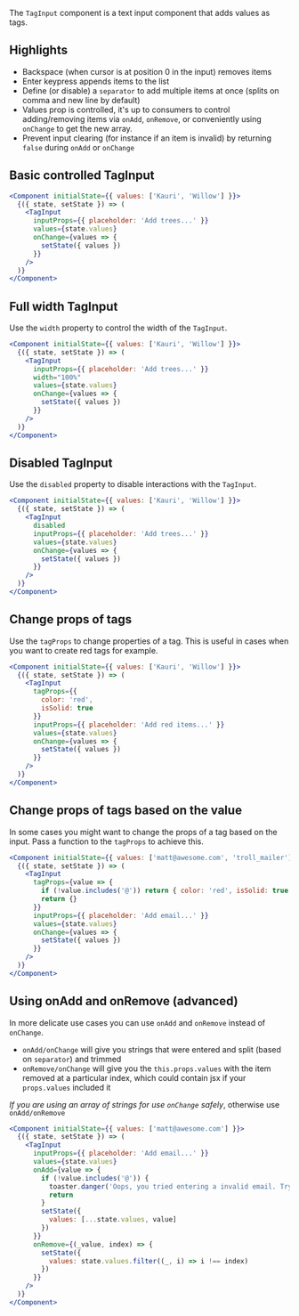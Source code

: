 
The `TagInput` component is a text input component that adds values as tags.

## Highlights

- Backspace (when cursor is at position 0 in the input) removes items
- Enter keypress appends items to the list
- Define (or disable) a `separator` to add multiple items at once (splits on comma and new line by default)
- Values prop is controlled,  it's up to consumers to control adding/removing items via `onAdd`, `onRemove`, or conveniently using `onChange` to get the new array.
- Prevent input clearing (for instance if an item is invalid) by returning `false` during `onAdd` or `onChange`


## Basic controlled TagInput

```jsx
<Component initialState={{ values: ['Kauri', 'Willow'] }}>
  {({ state, setState }) => (
    <TagInput
      inputProps={{ placeholder: 'Add trees...' }}
      values={state.values}
      onChange={values => {
        setState({ values })
      }}
    />
  )}
</Component>
```

## Full width TagInput

Use the `width` property to control the width of the `TagInput`.

```jsx
<Component initialState={{ values: ['Kauri', 'Willow'] }}>
  {({ state, setState }) => (
    <TagInput
      inputProps={{ placeholder: 'Add trees...' }}
      width="100%"
      values={state.values}
      onChange={values => {
        setState({ values })
      }}
    />
  )}
</Component>
```

## Disabled TagInput

Use the `disabled` property to disable interactions with the `TagInput`.

```jsx
<Component initialState={{ values: ['Kauri', 'Willow'] }}>
  {({ state, setState }) => (
    <TagInput
      disabled
      inputProps={{ placeholder: 'Add trees...' }}
      values={state.values}
      onChange={values => {
        setState({ values })
      }}
    />
  )}
</Component>
```

## Change props of tags

Use the `tagProps` to change properties of a tag.
This is useful in cases when you want to create red tags for example.

```jsx
<Component initialState={{ values: ['Kauri', 'Willow'] }}>
  {({ state, setState }) => (
    <TagInput
      tagProps={{
        color: 'red',
        isSolid: true
      }}
      inputProps={{ placeholder: 'Add red items...' }}
      values={state.values}
      onChange={values => {
        setState({ values })
      }}
    />
  )}
</Component>
```

## Change props of tags based on the value

In some cases you might want to change the props of a tag based on the input.
Pass a function to the `tagProps` to achieve this.

```jsx
<Component initialState={{ values: ['matt@awesome.com', 'troll_mailer'] }}>
  {({ state, setState }) => (
    <TagInput
      tagProps={value => {
        if (!value.includes('@')) return { color: 'red', isSolid: true }
        return {}
      }}
      inputProps={{ placeholder: 'Add email...' }}
      values={state.values}
      onChange={values => {
        setState({ values })
      }}
    />
  )}
</Component>
```

## Using onAdd and onRemove (advanced)

In more delicate use cases you can use `onAdd` and `onRemove` instead of `onChange`.

- `onAdd/onChange` will give you strings that were entered and split (based on `separator`) and trimmed
- `onRemove/onChange` will give you the `this.props.values` with the item removed at a particular index, which could contain jsx if your `props.values` included it

*If you are using an array of strings for use `onChange` safely*, otherwise use `onAdd/onRemove`

```jsx
<Component initialState={{ values: ['matt@awesome.com'] }}>
  {({ state, setState }) => (
    <TagInput
      inputProps={{ placeholder: 'Add email...' }}
      values={state.values}
      onAdd={value => {
        if (!value.includes('@')) {
          toaster.danger('Oops, you tried entering a invalid email. Try again.')
          return
        }
        setState({
          values: [...state.values, value]
        })
      }}
      onRemove={(_value, index) => {
        setState({
          values: state.values.filter((_, i) => i !== index)
        })
      }}
    />
  )}
</Component>
```

<PropsTable of="TagInput" />